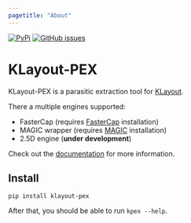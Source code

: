 ```yaml
---
pagetitle: "About"
---
```


[![PyPi](https://img.shields.io/pypi/v/klayout-pex)](https://pypi.org/project/klayout-pex/)
[![GitHub issues](https://img.shields.io/badge/issue_tracking-github-blue.svg)](https://github.com/martinjankoehler/klayout-pex/issues)

# KLayout-PEX

KLayout-PEX is a parasitic extraction tool for [KLayout](https://klayout.org).

There a multiple engines supported:

- FasterCap (requires [FasterCap](https://github.com/martinjankoehler/FasterCap) installation)
- MAGIC wrapper (requires [MAGIC](https://github.com/RTimothyEdwards/magic) installation)
- 2.5D engine (**under development**)

Check out the [documentation](doc/doc.qmd) for more information.

## Install

`pip install klayout-pex`

After that, you should be able to run `kpex --help`.
